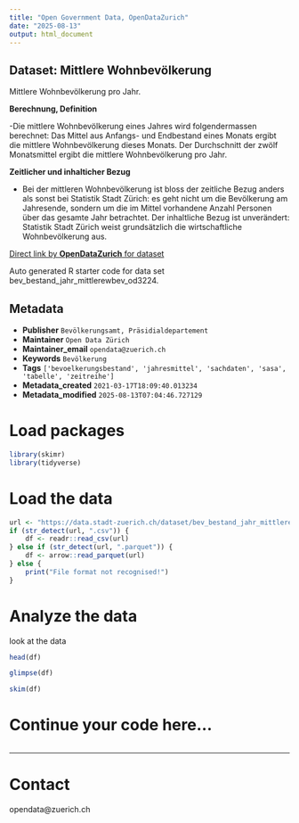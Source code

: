 ```yaml
---
title: "Open Government Data, OpenDataZurich"
date: "2025-08-13"
output: html_document
---
```


## Dataset: Mittlere Wohnbevölkerung


Mittlere Wohnbevölkerung pro Jahr.


**Berechnung, Definition**

 -Die mittlere Wohnbevölkerung eines Jahres wird folgendermassen berechnet: Das Mittel aus Anfangs- und Endbestand eines Monats ergibt die mittlere Wohnbevölkerung dieses Monats. Der Durchschnitt der zwölf Monatsmittel ergibt die mittlere Wohnbevölkerung pro Jahr.

[]()

**Zeitlicher und inhalticher Bezug**

 - Bei der mittleren Wohnbevölkerung ist bloss der zeitliche Bezug anders als sonst bei Statistik Stadt Zürich: es geht nicht um die Bevölkerung am Jahresende, sondern um die im Mittel vorhandene Anzahl Personen über das gesamte Jahr betrachtet. Der inhaltliche Bezug ist unverändert: Statistik Stadt Zürich weist grundsätzlich die wirtschaftliche Wohnbevölkerung aus.

[]()



[Direct link by **OpenDataZurich** for dataset](https://data.stadt-zuerich.ch/dataset/bev_bestand_jahr_mittlerewbev_od3224)

Auto generated R starter code for data set bev_bestand_jahr_mittlerewbev_od3224.

## Metadata

- **Publisher** `Bevölkerungsamt, Präsidialdepartement`
- **Maintainer** `Open Data Zürich`
- **Maintainer_email** `opendata@zuerich.ch`
- **Keywords** `Bevölk­erung`
- **Tags** `['bevoelkerungsbestand', 'jahresmittel', 'sachdaten', 'sasa', 'tabelle', 'zeitreihe']`
- **Metadata_created** `2021-03-17T18:09:40.013234`
- **Metadata_modified** `2025-08-13T07:04:46.727129`


# Load packages

```r
library(skimr)
library(tidyverse)
```

# Load the data

```r
url <- "https://data.stadt-zuerich.ch/dataset/bev_bestand_jahr_mittlerewbev_od3224/download/BEV322OD3224.csv"
if (str_detect(url, ".csv")) {
    df <- readr::read_csv(url)
} else if (str_detect(url, ".parquet")) {
    df <- arrow::read_parquet(url)
} else {
    print("File format not recognised!")
}
```

# Analyze the data

look at the data
```r
head(df)
```

```r
glimpse(df)
```

```r
skim(df)
```

# Continue your code here...

```r

```

------------------------------------------------------------------------

# Contact

opendata@zuerich.ch
